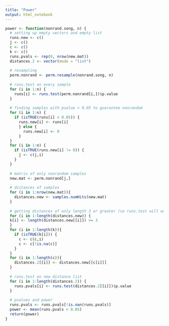 ```yaml
---
title: "Power"
output: html_notebook
---
```


```r
power <- function(nonrand.song, n) {
  # setting up empty vectors and empty list
  runs.new <- c()
  j <- c()
  c <- c()
  k <- c()
  runs.pvals <- rep(0, nrow(new.mat))
  distances.2 <- vector(mode = "list")
  
  # resampling
  perm.nonrand <- perm.resample(nonrand.song, n)
  
  # runs.test on every sample
  for (i in 1:n) {
    runs[i] <- runs.test(perm.nonrand[i,])$p.value
  }
  
  # finding samples with pvalue < 0.05 to guarantee nonrandom
  for (i in 1:n) {
    if (isTRUE(runs[i] < 0.05)) {
      runs.new[i] <- runs[i]
      } else { 
        runs.new[i] <- 0
      }
  }
  for (i in 1:n) {
    if (isTRUE(runs.new[i] != 0)) {
      j <- c(j,i)
    }
  }
  
  # matrix of only nonrandom samples
  new.mat <- perm.nonrand[j,]
  
  # distances of samples
  for (i in 1:nrow(new.mat)){
    distances.new <- samples.numHits(new.mat)
  }
  
  # getting distances of only length 3 or greater (so runs.test will work)
  for (i in 1:length(distances.new)) {
  k[i] <- length(distances.new[[i]]) >= 3
  }
  for (i in 1:length(k)){
    if (isTRUE(k[i])) {
      c <- c(c,i)
      c <- c[!is.na(c)]
    }
  }
  for (i in 1:length(c)){
    distances.2[[i]] <- distances.new[[c[i]]]
  }
  
  # runs.test on new distance list
  for (i in 1:length(distances.2)) {
    runs.pvals[i] <- runs.test(distances.2[[i]])$p.value
  }
  
  # pvalues and power
  runs.pvals <- runs.pvals[!is.nan(runs.pvals)]
  power <- mean(runs.pvals < 0.05)
  return(power)
}
```

